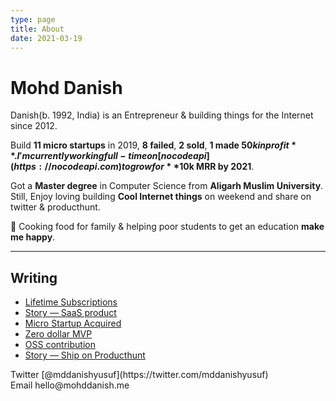 ```yaml
---
type: page
title: About
date: 2021-03-19
---
```


# Mohd Danish

Danish(b. 1992, India) is an Entrepreneur & building things for the Internet
since 2012.

Build **11 micro startups** in 2019, **8 failed**, **2 sold**, **1 made $50k in profit**. I'm currently working full-time on [nocodeapi](https://nocodeapi.com) to grow for **$10k MRR by 2021**.

Got a **Master degree** in Computer Science from **Aligarh Muslim University**. Still, Enjoy loving building **Cool Internet things** on weekend and share on twitter & producthunt.

🍳 Cooking food for family & helping poor students to get an education **make me happy**.

---

## Writing

- [Lifetime Subscriptions](/blog/lifetime-subscription)
- [Story — SaaS product](/blog/saas-product)
- [Micro Startup Acquired](kdmsckdmcksdc)
- [Zero dollar MVP](/blog/zero-dollar-mvp)
- [OSS contribution](/blog/oss-contribution)
- [Story — Ship on Producthunt](/blog/producthunt-story)

<div>
  Twitter [@mddanishyusuf](https://twitter.com/mddanishyusuf)
  <br />
  Email hello@mohddanish.me
</div>
